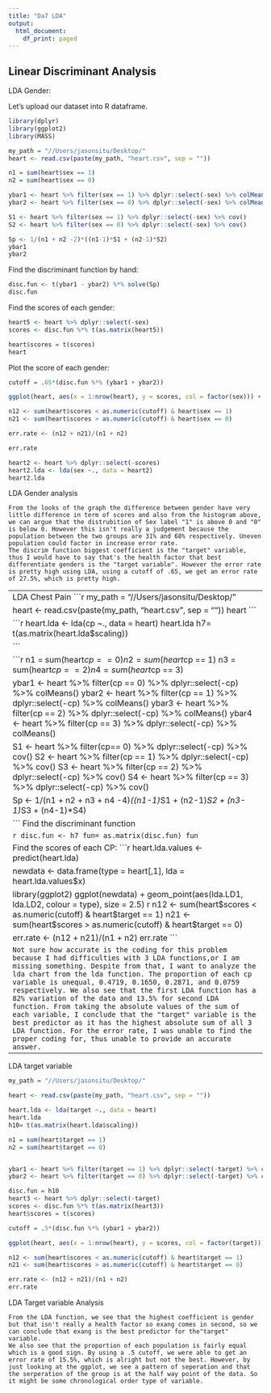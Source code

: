 ```yaml
---
title: "Da7 LDA"
output:
  html_document:
    df_print: paged
---
```


## Linear Discriminant Analysis
LDA Gender:

Let's upload our dataset into R dataframe.
```r
library(dplyr)
library(ggplot2)
library(MASS)
```
```r
my_path = "//Users/jasonsitu/Desktop/"
heart <- read.csv(paste(my_path, "heart.csv", sep = ""))
```
```r
n1 = sum(heart$sex == 1)
n2 = sum(heart$sex == 0)

ybar1 <- heart %>% filter(sex == 1) %>% dplyr::select(-sex) %>% colMeans()
ybar2 <- heart %>% filter(sex == 0) %>% dplyr::select(-sex) %>% colMeans()

S1 <- heart %>% filter(sex == 1) %>% dplyr::select(-sex) %>% cov()
S2 <- heart %>% filter(sex == 0) %>% dplyr::select(-sex) %>% cov()

Sp <- 1/(n1 + n2 -2)*((n1-1)*S1 + (n2-1)*S2)
ybar1
ybar2
```
Find the discriminant function by hand:

```r
disc.fun <- t(ybar1 - ybar2) %*% solve(Sp)
disc.fun
```

Find the scores of each gender:

```r
heart5 <- heart %>% dplyr::select(-sex)
scores <- disc.fun %*% t(as.matrix(heart5))

heart$scores = t(scores)
heart
```
Plot the score of each gender:


```r

cutoff = .65*(disc.fun %*% (ybar1 + ybar2))

ggplot(heart, aes(x = 1:nrow(heart), y = scores, col = factor(sex))) + geom_point() + geom_hline(aes(yintercept = cutoff))

```
```r
n12 <- sum(heart$scores < as.numeric(cutoff) & heart$sex == 1)
n21 <- sum(heart$scores > as.numeric(cutoff) & heart$sex == 0)

err.rate <- (n12 + n21)/(n1 + n2)

err.rate
```

```r
heart2 <- heart %>% dplyr::select(-scores)
heart2.lda <- lda(sex ~., data = heart2)
heart2.lda

```

LDA Gender analysis
```
From the looks of the graph the difference between gender have very little difference in term of scores and also from the histogram above, we can argue that the distrubition of Sex label "1" is above 0 and "0" is below 0. However this isn't really a judgement because the population between the two groups are 31% and 68% respectively. Uneven population could factor in increase error rate.
The discrim function biggest coefficient is the "target" variable, thus I would have to say that's the health factor that best differentiate genders is the "target variable". However the error rate is pretty high using LDA, using a cutoff of .65, we get an error rate of 27.5%, which is pretty high. 
```
----------------------------------------------------------------------------------
LDA Chest Pain
```r
my_path = "//Users/jasonsitu/Desktop/"

heart <- read.csv(paste(my_path, "heart.csv", sep = ""))
heart
```

```r
heart.lda <- lda(cp ~., data = heart)
heart.lda
h7= t(as.matrix(heart.lda$scaling))

```

```r
n1 = sum(heart$cp == 0)
n2 = sum(heart$cp == 1)
n3 = sum(heart$cp == 2)
n4 = sum(heart$cp == 3)

ybar1 <- heart %>% filter(cp == 0) %>% dplyr::select(-cp) %>% colMeans()
ybar2 <- heart %>% filter(cp == 1) %>% dplyr::select(-cp) %>% colMeans()
ybar3 <- heart %>% filter(cp == 2) %>% dplyr::select(-cp) %>% colMeans()
ybar4 <- heart %>% filter(cp == 3) %>% dplyr::select(-cp) %>% colMeans()

S1 <- heart %>% filter(cp== 0) %>% dplyr::select(-cp) %>% cov()
S2 <- heart %>% filter(cp == 1) %>% dplyr::select(-cp) %>% cov()
S3 <- heart %>% filter(cp == 2) %>% dplyr::select(-cp) %>% cov()
S4 <- heart %>% filter(cp == 3) %>% dplyr::select(-cp) %>% cov()

Sp <- 1/(n1 + n2 + n3 + n4 -4)*((n1-1)*S1 + (n2-1)*S2 + (n3-1)*S3 + (n4-1)*S4)

```
Find the discriminant function

```r
disc.fun <- h7
fun= as.matrix(disc.fun)
fun
```

Find the scores of each CP:
```r
heart.lda.values <- predict(heart.lda)

newdata <- data.frame(type = heart[,1], lda = heart.lda.values$x)

library(ggplot2)
ggplot(newdata) + geom_point(aes(lda.LD1, lda.LD2, colour = type), size = 2.5)
```
```r
n12 <- sum(heart$scores < as.numeric(cutoff) & heart$target == 1)
n21 <- sum(heart$scores > as.numeric(cutoff) & heart$target == 0)

err.rate <- (n12 + n21)/(n1 + n2)
err.rate
```

```
Not sure how accurate is the coding for this problem because I had difficulties with 3 LDA functions,or I am missing something. Despite from that, I want to analyze the lda chart from the lda function.
The proportion of each cp variable is unequal, 0.4719, 0.1650, 0.2871, and 0.0759 respectively.
We also see that the first LDA function has a 82% variation of the data and 13.5% for second LDA function. From taking the absolute values of the sum of each variable, I conclude that the "target" variable is the best predictor as it has the highest absolute sum of all 3 LDA function. For the error rate, I was unable to find the proper coding for, thus unable to provide an accurate answer.
```
------------------------------------------------------------------------
LDA target variable
```r
my_path = "//Users/jasonsitu/Desktop/"

heart <- read.csv(paste(my_path, "heart.csv", sep = ""))
```
```r
heart.lda <- lda(target ~., data = heart)
heart.lda
h10= t(as.matrix(heart.lda$scaling))
```
```r
n1 = sum(heart$target == 1)
n2 = sum(heart$target == 0)


ybar1 <- heart %>% filter(target == 1) %>% dplyr::select(-target) %>% colMeans()
ybar2 <- heart %>% filter(target == 0) %>% dplyr::select(-target) %>% colMeans()

disc.fun = h10
heart3 <- heart %>% dplyr::select(-target)
scores <- disc.fun %*% t(as.matrix(heart3))
heart$scores = t(scores)
```

```r
cutoff = .5*(disc.fun %*% (ybar1 + ybar2))

ggplot(heart, aes(x = 1:nrow(heart), y = scores, col = factor(target))) + geom_point() + geom_hline(aes(yintercept = cutoff))
```
```r
n12 <- sum(heart$scores < as.numeric(cutoff) & heart$target == 1)
n21 <- sum(heart$scores > as.numeric(cutoff) & heart$target == 0)

err.rate <- (n12 + n21)/(n1 + n2)
err.rate

```
LDA Target variable Analysis
```
From the LDA function, we see that the highest coefficient is gender but that isn't really a health factor so exang comes in second, so we can conclude that exang is the best predictor for the"target" variable.
We also see that the proportion of each population is fairly equal which is a good sign. By using a .5 cutoff, we were able to get an error rate of 15.5%, which is alright but not the best. However, by just looking at the ggplot, we see a pattern of seperation and that the serperation of the group is at the half way point of the data. So it might be some chronological order type of variable. 
```
